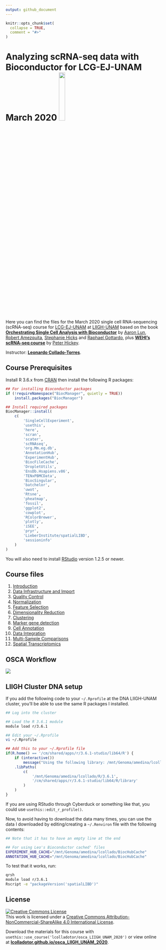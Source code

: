 ```yaml
---
output: github_document
---
```


<!-- README.md is generated from README.Rmd. Please edit that file -->

```r
knitr::opts_chunk$set(
  collapse = TRUE,
  comment = "#>"
)
```

# Analyzing **scRNA-seq** data with **Bioconductor** for **LCG-EJ-UNAM** March 2020 <a href="https://bioconductor.org/"><img src="https://osca.bioconductor.org/cover.png" width="20%"/></a>

<!-- badges: start -->
<!-- badges: end -->

Here you can find the files for the March 2020 single cell RNA-sequencing (scRNA-seq) course for [LCG-EJ-UNAM](https://lcgej.unam.mx/) at [LIIGH-UNAM](https://liigh.unam.mx/) based on the book [**Orchestrating Single Cell Analysis with Bioconductor**](https://osca.bioconductor.org/) by [Aaron Lun](https://www.linkedin.com/in/aaron-lun-869b5894/), [Robert Amezquita](https://robertamezquita.github.io/), [Stephanie Hicks](https://www.stephaniehicks.com/) and [Raphael Gottardo](http://rglab.org), plus [**WEHI's scRNA-seq course**](https://drive.google.com/drive/folders/1cn5d-Ey7-kkMiex8-74qxvxtCQT6o72h) by [Peter Hickey](https://www.peterhickey.org/).

Instructor: [**Leonardo Collado-Torres**](http://lcolladotor.github.io/).


## Course Prerequisites

Install R 3.6.x from [CRAN](https://cran.r-project.org/) then install the following R packages:

```r
## For installing Bioconductor packages
if (!requireNamespace("BiocManager", quietly = TRUE))
    install.packages("BiocManager")

## Install required packages
BiocManager::install(
    c(
        'SingleCellExperiment',
        'usethis',
        'here',
        'scran',
        'scater',
        'scRNAseq',
        'org.Mm.eg.db',
        'AnnotationHub',
        'ExperimentHub',
        'BiocFileCache',
        'DropletUtils',
        'EnsDb.Hsapiens.v86',
        'TENxPBMCData',
        'BiocSingular',
        'batchelor',
        'uwot',
        'Rtsne',
        'pheatmap',
        'fossil',
        'ggplot2',
        'cowplot',
        'RColorBrewer',
        'plotly',
        'iSEE',
        'pryr',
        'LieberInstitute/spatialLIBD',
        'sessioninfo'
    )
)
```

You will also need to install [RStudio](https://rstudio.com/products/rstudio/download/#download) version 1.2.5 or newer.

## Course files

1. [Introduction](01-introduction.html)
1. [Data Infrastructure and Import](02-data-infrastructure-and-import.html)
1. [Quality Control](03-quality-control.html)
1. [Normalization](04-normalization.html)
1. [Feature Selection](05-feature-selection.html)
1. [Dimensionality Reduction](06-dimensionality-reduction.html)
1. [Clustering](07-clustering.html)
1. [Marker gene detection](08-marker-gene-detection.html)
1. [Cell Annotation](09-cell-annotation.html)
1. [Data Integration](10-data-integration.html)
1. [Multi-Sample Comparisons](11-multi-sample-comparisons.html)
1. [Spatial Transcriptomics](12-spatial-transcriptomics.html)

## OSCA Workflow

<a href="https://osca.bioconductor.org/"><img src="https://raw.githubusercontent.com/Bioconductor/OrchestratingSingleCellAnalysis/master/images/Workflow.png" /></a>

## LIIGH Cluster DNA setup

If you add the following code to your `~/.Rprofile` at the DNA LIIGH-UNAM cluster, you'll be able to use the same R packages I installed.

```bash
## Log into the cluster

## Load the R 3.6.1 module
module load r/3.6.1

## Edit your ~/.Rprofile
vi ~/.Rprofile
```


```r
## Add this to your ~/.Rprofile file
if(R.home() == '/cm/shared/apps/r/3.6.1-studio/lib64/R') {
    if (interactive())
        message("Using the following library: /mnt/Genoma/amedina/lcollado/R/3.6.1")
    .libPaths(
        c(
            '/mnt/Genoma/amedina/lcollado/R/3.6.1',
            '/cm/shared/apps/r/3.6.1-studio/lib64/R/library'
        )
    )
}
```

If you are using RStudio through Cyberduck or something like that, you could use `usethis::edit_r_profile()`.


Now, to avoid having to download the data many times, you can use the data I downloaded by editing/creating a `~/.Renviron` file with the following contents:

```bash
## Note that it has to have an empty line at the end

## For using Leo's Bioconductor cached' files
EXPERIMENT_HUB_CACHE="/mnt/Genoma/amedina/lcollado/BiocHubCache"
ANNOTATION_HUB_CACHE="/mnt/Genoma/amedina/lcollado/BiocHubCache"

```


To test that it works, run:

```bash
qrsh
module load r/3.6.1
Rscript -e "packageVersion('spatialLIBD')"
```




## License

<a rel="license" href="http://creativecommons.org/licenses/by-nc-sa/4.0/"><img alt="Creative Commons License" style="border-width:0" src="https://i.creativecommons.org/l/by-nc-sa/4.0/88x31.png" /></a><br />This work is licensed under a <a rel="license" href="http://creativecommons.org/licenses/by-nc-sa/4.0/">Creative Commons Attribution-NonCommercial-ShareAlike 4.0 International License</a>.

Download the materials for this course with `usethis::use_course('lcolladotor/osca_LIIGH_UNAM_2020')` or view online at [**lcolladotor.github.io/osca_LIIGH_UNAM_2020**](http://lcolladotor.github.io/osca_LIIGH_UNAM_2020).

<script type='text/javascript' id='clustrmaps' src='//cdn.clustrmaps.com/map_v2.js?cl=ffffff&w=300&t=n&d=tq5q8216epOrQBSllNIKhXOHUHi-i38brzUURkQEiXw'></script>


<!-- Global site tag (gtag.js) - Google Analytics -->
<script async src="https://www.googletagmanager.com/gtag/js?id=UA-161558379-1"></script>
<script>
  window.dataLayer = window.dataLayer || [];
  function gtag(){dataLayer.push(arguments);}
  gtag('js', new Date());

  gtag('config', 'UA-161558379-1');
</script>


